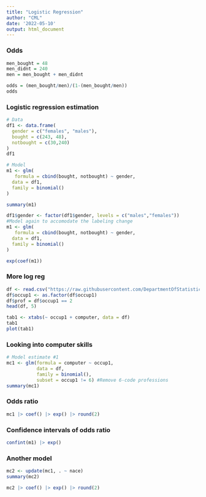 ```yaml
---
title: "Logistic Regression"
author: "CML"
date: '2022-05-10'
output: html_document
---
```

### Odds
```r
men_bought = 48
men_didnt = 240
men = men_bought + men_didnt

odds = (men_bought/men)/(1-(men_bought/men))
odds

```

### Logistic regression estimation
```r
# Data
df1 <- data.frame(
  gender = c("females", "males"),
  bought = c(243, 48),
  notbought = c(30,240)
)
df1

```

```r
# Model
m1 <- glm(
   formula = cbind(bought, notbought) ~ gender,
  data = df1,
  family = binomial()
)

summary(m1)
```

```r
df1$gender <- factor(df1$gender, levels = c("males","females"))
#Model again to accomodate the labeling change
m1 <- glm(
   formula = cbind(bought, notbought) ~ gender,
  data = df1,
  family = binomial()
)

exp(coef(m1))
```

### More log reg
```r
df <- read.csv("https://raw.githubusercontent.com/DepartmentOfStatisticsPUE/cda-2022/main/data/count-data.csv")
df$occup1 <- as.factor(df$occup1)
df$prof = df$occup1 == 2
head(df, 5)
```

```r
tab1 <- xtabs(~ occup1 + computer, data = df)
tab1
plot(tab1)
```

### Looking into computer skills
```r
# Model estimate #1
mc1 <- glm(formula = computer ~ occup1,
           data = df,
           family = binomial(),
           subset = occup1 != 6) #Remove 6-code professions
summary(mc1)

```

### Odds ratio
```r

mc1 |> coef() |> exp() |> round(2)

```

### Confidence intervals of odds ratio
```r
confint(m1) |> exp()
```

### Another model
```r

mc2 <- update(mc1, . ~ nace)
summary(mc2)

```

```r
mc2 |> coef() |> exp() |> round(2)
```
